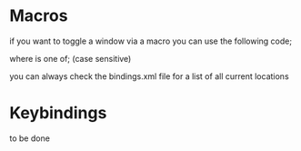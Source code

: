 
= Macros =

if you want to toggle a window via a macro you can use the following code;


{{{/run ArkInventory.Frame_Main_Toggle( ArkInventory.Const.Location.xyz )}}}


where {{{xyz}}} is one of; {{{Bag, Bank, Vault, Void, Mail, Wearing, Pet, Mount, Token}}} (case sensitive)


you can always check the bindings.xml file for a list of all current locations





= Keybindings =

to be done
